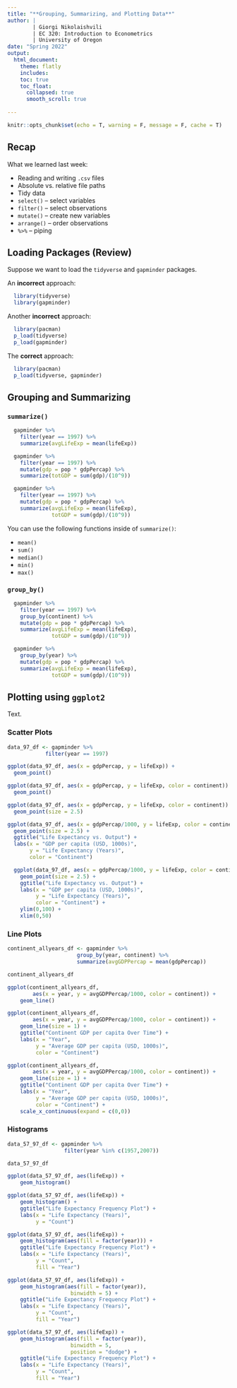 ```yaml
---
title: "**Grouping, Summarizing, and Plotting Data**"
author: |
        | Giorgi Nikolaishvili
        | EC 320: Introduction to Econometrics
        | University of Oregon
date: "Spring 2022"
output: 
  html_document:
    theme: flatly  
    includes:
    toc: true
    toc_float:
      collapsed: true
      smooth_scroll: true
      
---
```


```r
knitr::opts_chunk$set(echo = T, warning = F, message = F, cache = T)
```

## Recap 

What we learned last week:

- Reading and writing `.csv` files
- Absolute vs. relative file paths
- Tidy data
- `select()` -- select variables
- `filter()` -- select observations
- `mutate()` -- create new variables
- `arrange()` -- order observations
- `%>%` -- piping

## Loading Packages (Review)

Suppose we want to load the `tidyverse` and `gapminder` packages.

An **incorrect** approach:

```r
  library(tidyverse)
  library(gapminder)
```

Another **incorrect** approach:

```r
  library(pacman)
  p_load(tidyverse)
  p_load(gapminder) 
```

The **correct** approach:

```r
  library(pacman) 
  p_load(tidyverse, gapminder)
```

## Grouping and Summarizing


### `summarize()` 

```r
  gapminder %>%
    filter(year == 1997) %>%
    summarize(avgLifeExp = mean(lifeExp))
```

```r
  gapminder %>%
    filter(year == 1997) %>%
    mutate(gdp = pop * gdpPercap) %>%
    summarize(totGDP = sum(gdp)/(10^9)) 
```

```r
  gapminder %>%
    filter(year == 1997) %>%
    mutate(gdp = pop * gdpPercap) %>%
    summarize(avgLifeExp = mean(lifeExp),
              totGDP = sum(gdp)/(10^9)) 
```

You can use the following functions inside of `summarize()`:

- `mean()`
- `sum()`
- `median()`
- `min()`
- `max()` 

### `group_by()`

```r
  gapminder %>%
    filter(year == 1997) %>%
    group_by(continent) %>%
    mutate(gdp = pop * gdpPercap) %>%
    summarize(avgLifeExp = mean(lifeExp),
              totGDP = sum(gdp)/(10^9)) 
```

```r
  gapminder %>%
    group_by(year) %>%
    mutate(gdp = pop * gdpPercap) %>%
    summarize(avgLifeExp = mean(lifeExp),
              totGDP = sum(gdp)/(10^9)) 
```

## Plotting using `ggplot2`

Text.

### Scatter Plots

```r
data_97_df <- gapminder %>%
            filter(year == 1997) 
```

```r
ggplot(data_97_df, aes(x = gdpPercap, y = lifeExp)) +
  geom_point()
```

```r
ggplot(data_97_df, aes(x = gdpPercap, y = lifeExp, color = continent)) +
  geom_point()
```

```r
ggplot(data_97_df, aes(x = gdpPercap, y = lifeExp, color = continent)) +
  geom_point(size = 2.5)
```
```r
ggplot(data_97_df, aes(x = gdpPercap/1000, y = lifeExp, color = continent)) +
  geom_point(size = 2.5) +
  ggtitle("Life Expectancy vs. Output") +
  labs(x = "GDP per capita (USD, 1000s)",
       y = "Life Expectancy (Years)",
       color = "Continent")
```

```r
  ggplot(data_97_df, aes(x = gdpPercap/1000, y = lifeExp, color = continent)) +
    geom_point(size = 2.5) +
    ggtitle("Life Expectancy vs. Output") +
    labs(x = "GDP per capita (USD, 1000s)",
         y = "Life Expectancy (Years)",
         color = "Continent") +
    ylim(0,100) +
    xlim(0,50) 
```

### Line Plots 

```r
continent_allyears_df <- gapminder %>%
                      group_by(year, continent) %>%
                      summarize(avgGDPPercap = mean(gdpPercap))

continent_allyears_df
```

```r
ggplot(continent_allyears_df, 
        aes(x = year, y = avgGDPPercap/1000, color = continent)) + 
    geom_line()
```

```r
ggplot(continent_allyears_df, 
        aes(x = year, y = avgGDPPercap/1000, color = continent)) + 
    geom_line(size = 1) +
    ggtitle("Continent GDP per capita Over Time") +
    labs(x = "Year",
         y = "Average GDP per capita (USD, 1000s)",
         color = "Continent")
```

```r
ggplot(continent_allyears_df, 
        aes(x = year, y = avgGDPPercap/1000, color = continent)) + 
    geom_line(size = 1) +
    ggtitle("Continent GDP per capita Over Time") +
    labs(x = "Year",
         y = "Average GDP per capita (USD, 1000s)",
         color = "Continent") +
    scale_x_continuous(expand = c(0,0))
```

### Histograms

```r
data_57_97_df <- gapminder %>%
                  filter(year %in% c(1957,2007))

data_57_97_df
```

```r
ggplot(data_57_97_df, aes(lifeExp)) +
    geom_histogram()
```

```r
ggplot(data_57_97_df, aes(lifeExp)) +
    geom_histogram() +
    ggtitle("Life Expectancy Frequency Plot") + 
    labs(x = "Life Expectancy (Years)",
         y = "Count")
```

```r
ggplot(data_57_97_df, aes(lifeExp)) +
    geom_histogram(aes(fill = factor(year))) +
    ggtitle("Life Expectancy Frequency Plot") + 
    labs(x = "Life Expectancy (Years)",
         y = "Count", 
         fill = "Year")
```

```r
ggplot(data_57_97_df, aes(lifeExp)) +
    geom_histogram(aes(fill = factor(year)), 
                    binwidth = 5) +
    ggtitle("Life Expectancy Frequency Plot") + 
    labs(x = "Life Expectancy (Years)",
         y = "Count", 
         fill = "Year")
```

```r
ggplot(data_57_97_df, aes(lifeExp)) +
    geom_histogram(aes(fill = factor(year)), 
                    binwidth = 5,
                    position = "dodge") +
    ggtitle("Life Expectancy Frequency Plot") + 
    labs(x = "Life Expectancy (Years)",
         y = "Count", 
         fill = "Year")
```